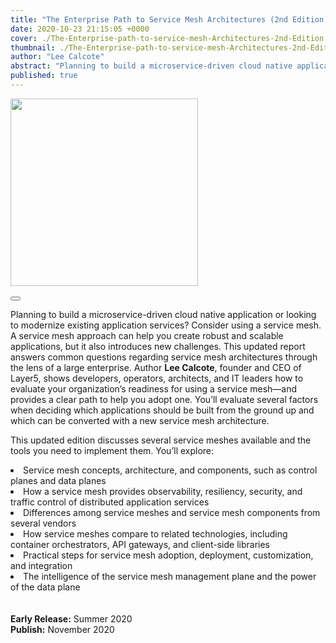 ```yaml
---
title: "The Enterprise Path to Service Mesh Architectures (2nd Edition)"
date: 2020-10-23 21:15:05 +0000
cover: ./The-Enterprise-path-to-service-mesh-Architectures-2nd-Edition.png
thumbnail: ./The-Enterprise-path-to-service-mesh-Architectures-2nd-Edition-small.png
author: "Lee Calcote"
abstract: "Planning to build a microservice-driven cloud native application or looking to modernize existing application services?"
published: true
---
```



<BookWrapper>
<SEO title="The Enterprise Path to Service Mesh Architectures (2nd Edition)" description="Planning to build a microservice-driven cloud native application or looking to modernize existing application services?" image={service_mesh_book_second_edition} />

<div className="book"><a href="http://www.jdoqocy.com/click-100001276-11290546?url=http%3A%2F%2Fshop.oreilly.com%2Fproduct%2F0636920203940.do%3Fcmp%3Daf-velocity-books-video-product_cj_0636920203940_%25zp&cjsku=0636920203940"><img className="card" width="300px" src={service_mesh_book_second_edition} align="centre" /></a><div>&nbsp;</div>
    <Button primary className="banner-btn one pa-8" title="Get the Book" url="http://www.jdoqocy.com/click-100001276-11290546?url=http%3A%2F%2Fshop.oreilly.com%2Fproduct%2F0636920203940.do%3Fcmp%3Daf-velocity-books-video-product_cj_0636920203940_%25zp&cjsku=0636920203940" external="true" />
</div>

Planning to build a microservice-driven cloud native application or looking to modernize existing application services? Consider using a service mesh. A service mesh approach can help you create robust and scalable applications, but it also introduces new challenges. This updated report answers common questions regarding service mesh architectures through the lens of a large enterprise.
<span>Author <b>Lee Calcote</b>, founder and CEO of Layer5, shows developers, operators, architects, and IT leaders how to evaluate your organization’s readiness for using a service mesh—and provides a clear path to help you adopt one. You’ll evaluate several factors when deciding which applications should be built from the ground up and which can be converted with a new service mesh architecture.</span>

This updated edition discusses several service meshes available and the tools you need to implement them. You’ll explore:


  <li> Service mesh concepts, architecture, and components, such as control planes and data planes </li>
  <li> How a service mesh provides observability, resiliency, security, and traffic control of distributed application services</li>
  <li> Differences among service meshes and service mesh components from several vendors</li>
  <li>How service meshes compare to related technologies, including container orchestrators, API gateways, and client-side libraries</li>
  <li>Practical steps for service mesh adoption, deployment, customization, and integration</li>
  <li>The intelligence of the service mesh management plane and the power of the data plane</li>

<br/>
<br/><b>Early Release:</b> Summer 2020
<br/><b>Publish:</b> November 2020

</BookWrapper>
